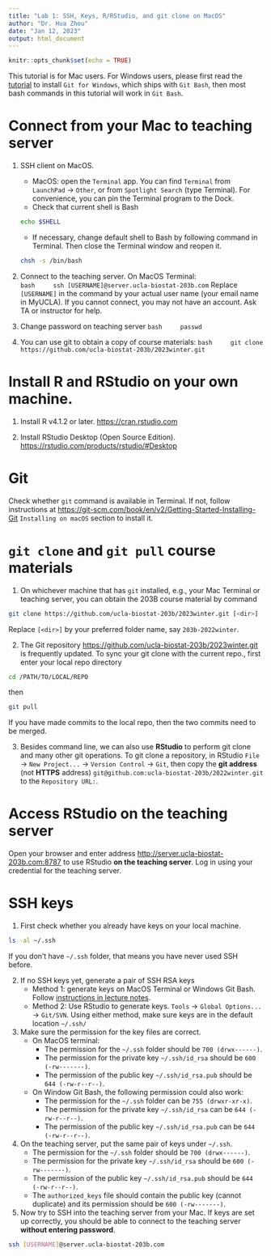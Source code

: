 ```yaml
---
title: "Lab 1: SSH, Keys, R/RStudio, and git clone on MacOS"
author: "Dr. Hua Zhou"
date: "Jan 12, 2023"
output: html_document
---
```


```r
knitr::opts_chunk$set(echo = TRUE)
```

This tutorial is for Mac users. For Windows users, please first read the [tutorial](https://ucla-biostat-203b.github.io/2023winter/labs/lab01/lab01_windows.html) to install `Git for Windows`, which ships with `Git Bash`, then most bash commands in this tutorial will work in `Git Bash`.

# Connect from your Mac to teaching server

1. SSH client on MacOS. 
    - MacOS: open the `Terminal` app. You can find `Terminal` from `LaunchPad` -> `Other`, or from `Spotlight Search` (type Terminal). For convenience, you can pin the Terminal program to the Dock.   
    - Check that current shell is Bash   
    ```bash
    echo $SHELL
    ```
    - If necessary, change default shell to Bash by following command in Terminal. Then close the Terminal window and reopen it.
    ```bash
    chsh -s /bin/bash
    ```
    
    
2. Connect to the teaching server. On MacOS Terminal:  
    ```bash
    ssh [USERNAME]@server.ucla-biostat-203b.com
    ```
Replace `[USERNAME]` in the command by your actual user name (your email name in MyUCLA). If you cannot connect, you may not have an account. Ask TA or instructor for help.

3. Change password on teaching server
    ```bash
    passwd
    ```

4. You can use git to obtain a copy of course materials:
    ```bash
    git clone https://github.com/ucla-biostat-203b/2023winter.git
    ```

# Install R and RStudio on your own machine. 

1. Install R v4.1.2 or later. <https://cran.rstudio.com>

2. Install RStudio Desktop (Open Source Edition). <https://rstudio.com/products/rstudio/#Desktop> 

# Git

Check whether `git` command is available in Terminal. If not, follow instructions at <https://git-scm.com/book/en/v2/Getting-Started-Installing-Git> `Installing on macOS` section to install it.

# `git clone` and `git pull` course materials

1. On whichever machine that has `git` installed, e.g., your Mac Terminal or teaching server, you can obtain the 203B course material by command
```bash
git clone https://github.com/ucla-biostat-203b/2023winter.git [<dir>]
```
Replace `[<dir>]` by your preferred folder name, say `203b-2022winter`. 

2. The Git repository <https://github.com/ucla-biostat-203b/2023winter.git> is frequently updated. To sync your git clone with the current repo., first enter your local repo directory
```bash
cd /PATH/TO/LOCAL/REPO
```
then 
```bash
git pull
```
If you have made commits to the local repo, then the two commits need to be merged. 

3. Besides command line, we can also use **RStudio** to perform git clone and many other git operations. To git clone a repository, in RStudio `File` -> `New Project...` -> `Version Control` -> `Git`, then copy the **git address** (not **HTTPS** address) `git@github.com:ucla-biostat-203b/2022winter.git` to the `Repository URL:`. 

# Access RStudio on the teaching server

Open your browser and enter address <http://server.ucla-biostat-203b.com:8787> to use RStudio **on the teaching server**. Log in using your credential for the teaching server. 

# SSH keys

1. First check whether you already have keys on your local machine.
```bash
ls -al ~/.ssh
```
If you don't have `~/.ssh` folder, that means you have never used SSH before.

2. If no SSH keys yet, generate a pair of SSH RSA keys
    - Method 1: generate keys on MacOS Terminal or Windows Git Bash. Follow [instructions in lecture notes](https://ucla-biostat-203b.github.io/2023winter/slides/02-linux/linux.html#steps-to-generate-keys).  
    - Method 2: Use RStudio to generate keys. `Tools` -> `Global Options...` -> `Git/SVN`. 
Using either method, make sure keys are in the default location `~/.ssh/`

3. Make sure the permission for the key files are correct.   
    - On MacOS terminal: 
        - The permission for the `~/.ssh` folder should be `700 (drwx------)`. 
        - The permission for the private key `~/.ssh/id_rsa` should be `600 (-rw-------)`. 
        - The permission of the public key `~/.ssh/id_rsa.pub` should be `644 (-rw-r--r--)`.
    - On Window Git Bash, the following permission could also work: 
        - The permission for the `~/.ssh` folder can be `755 (drwxr-xr-x)`. 
        - The permission for the private key `~/.ssh/id_rsa` can be `644 (-rw-r--r--)`. 
        - The permission of the public key `~/.ssh/id_rsa.pub` can be `644 (-rw-r--r--)`.
    
4. On the teaching server, put the same pair of keys under `~/.ssh`. 
    - The permission for the `~/.ssh` folder should be `700 (drwx------)`. 
    - The permission for the private key `~/.ssh/id_rsa` should be `600 (-rw-------)`.
    - The permission of the public key `~/.ssh/id_rsa.pub` should be `644 (-rw-r--r--)`. 
    - The `authorized_keys` file should contain the public key (cannot duplicate) and its permission should be `600 (-rw-------)`.

5. Now try to SSH into the teaching server from your Mac. If keys are set up correctly, you should be able to connect to the teaching server **without entering password**.
```bash
ssh [USERNAME]@server.ucla-biostat-203b.com
```
